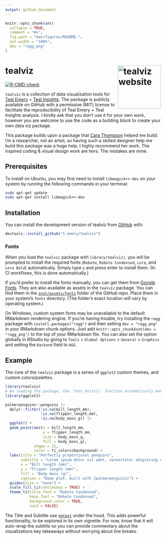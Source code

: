 ```yaml
---
output: github_document
---
```


<!-- README.md is generated from README.Rmd. Please edit that file -->

``` r
knitr::opts_chunk$set(
  collapse = TRUE,
  comment = "#>",
  fig.path = "man/figures/README-",
  out.width = "100%",
  dev = "ragg_png"
)
```

# tealviz <a href="https://t-emery.github.io/tealviz/"><img src="man/figures/logo.png" align="right" height="139" alt="tealviz website" /></a>
<!-- badges: start -->
[![R-CMD-check](https://github.com/Promptly-Technologies-LLC/tealviz/actions/workflows/R-CMD-check.yaml/badge.svg)](https://github.com/Promptly-Technologies-LLC/tealviz/actions/workflows/R-CMD-check.yaml)
<!-- badges: end -->

`tealviz` is a collection of data visualization tools for [Teal Emery](https://www.tealemery.com/) + [Teal Insights](https://www.linkedin.com/company/teal-insights/?viewAsMember=true). The package is publicly available on GitHub with a permissive (MIT) license to facilitate the reproducibility of Teal Emery + Teal Insights analysis. I kindly ask that you don't use it for your own work, however you are welcome to use the code as a building block to create your own data viz package.

This package builds upon a package that [Cara Thompson](https://www.cararthompson.com/) helped me build. I'm a researcher, not an artist, so having such a skilled designer help me build this package was a huge help. I highly recommend her work. The inspired coding & visual design work are hers. The mistakes are mine.

## Prerequisites

To install on Ubuntu, you may first need to install `libmagick++-dev` on your system by running the following commands in your terminal:

``` bash
sudo apt-get update
sudo apt-get install libmagick++-dev
```

## Installation

You can install the development version of tealviz from [GitHub](https://github.com/) with:

``` r
devtools::install_github("t-emery/tealviz")
```

### Fonts

When you load the `tealviz` package with `library(tealviz)`, you will be prompted to install the required fonts (`Roboto`, `Roboto Condensed`, `Lora`, and `Lora Bold`) automatically. Simply type `y` and press enter to install them. (In CI workflows, this is done automatically.)

If you'd prefer to install the fonts manually, you can get them from [Google Fonts](https://fonts.google.com/). They are also available as assets in the `tealviz` package. You can find them in the [`inst/assets/fonts`](https://github.com/t-emery/tealviz/tree/main/inst/assets/fonts) folder of the GitHub repo. Place them in your system's `fonts` directory. (The folder's exact location will vary by operating system.)

On Windows, custom system fonts may be unavailable to the default RMarkdown rendering engine. If you're having trouble, try installing the `ragg` package with `install.packages("ragg")` and then setting `dev = "ragg_png"` in your RMarkdown chunk options. Just add `knitr::opts_chunk$set(dev = "ragg_png")` to the top of your RMarkdown file. You can also set the option globally in RStudio by going to `Tools` > `Global Options` > `General` > `Graphics` and setting the `Backend` field to `AGG`.

## Example

The core of the `tealviz` package is a series of `ggplot2` custom themes, and custom colors/palettes. 

``` r
library(tealviz)
# On loading the package, the `font_hoist()` function automatically makes sure the fonts are available for use. You will see messages in the console to inform you whether the fonts loaded correctly or not. 
library(ggplot2)

palmerpenguins::penguins |>
  dplyr::filter(!is.na(bill_length_mm), 
                !is.na(flipper_length_mm), 
                !is.na(body_mass_g)) |>
  ggplot() +
  geom_point(aes(x = bill_length_mm,
                 y = flipper_length_mm,
                 size = body_mass_g,
                 fill = body_mass_g),
             shape = 21,
             color = ti_colors$background) +
  labs(title = "Perfectly proportional penguins",
       subtitle = "Lorem ipsum dolor sit amet, consectetur adipiscing elit, sed do eiusmod tempor incididunt ut labore et dolore magna aliqua. Ut enim ad minim veniam, quis nostrud exercitation ullamco laboris nisi ut aliquip ex ea commodo consequat.",
       x = "Bill length (mm)",
       y = "Flipper length (mm)",
       fill = "Body mass (g)",
       caption = "Demo plot, built with {palmerpenguins}") +
  guides(size = "none") +
  scale_fill_ti(continuous = TRUE) +
  theme_ti(title_font = "Roboto Condensed",
           base_font = "Roboto Condensed",
           background_color = TRUE,
           void = FALSE) 
```

The Title and Subtitle use [`ggtext`](https://wilkelab.org/ggtext/articles/introduction.html) under the hood. This adds powerful functionality, to be explored in its own vignette. For now, know that it will auto-wrap the subtitle so you can provide commentary about the visualizations key takeaways without worrying about line breaks.

